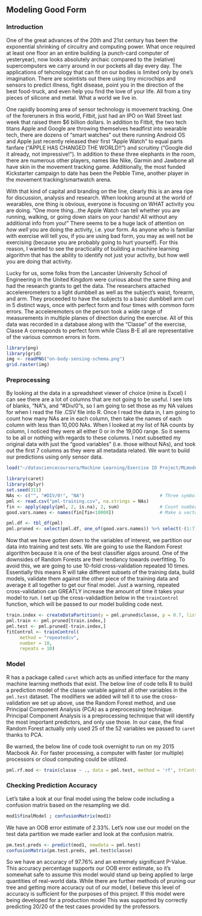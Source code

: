 Modeling Good Form
-------

### Introduction

One of the great advances of the 20th and 21st century has been the exponential shrinking of circuitry and computing power.  What once required at least one floor an an entire building (a punch-card computer of yesteryear), now looks absolutely archaic compared to the (relative) supercomputers we carry around in our pockets all day every day.  The applications of tehcnology that can fit on our bodies is limited only by one's imagination. There are sceintists out there using tiny microchips and sensors to predict illness, fight disease, point you in the direction of the best food-truck, and even help you find the love of your life. All from a tiny pieces of silicone and metal. What a world we live in.  

One rapidly booming area of sensor technology is movement tracking. One of the foreruners in this world, Fitbit, just had an IPO on Wall Street last week that raised them $6 billion dollars.  In addition to Fitbit, the two tech titans Apple and Google are throwing themselves headfirst into wearable tech, there are dozens of "smart watches" out there running Android OS and Apple just recently released their first "Apple Watch" to equal parts fanfare ("APPLE HAS CHANGED THE WORLD!!") and scruitiny ("Google did it already, not impressive!").  In addition to these three elephants in the room, there are numerous other players, names like Nike, Garmin and Jawbone all have skin in the movement tracking game. Additionally, the most funded Kickstarter campaign to date has been the Pebble Time, another player in the movement tracking/smartwatch arena.

With that kind of capital and branding on the line, clearly this is an area ripe for discussion, analysis and research.  When looking around at the world of wearables, one thing is obvious, everyone is focusing on WHAT activity you are doing. "One more thing...the Apple Watch can tell whether you are running, walking, or going down stairs on your hands! All without any additional info from you!" There seems to be a huge lack of attention on *how well* you are doing the activity, i.e. your form. As anyone who is familiar with exercise will tell you, if you are using bad form, you may as well not be exercising (because you are probably going to hurt yourself). For this reason, I wanted to see the practicality of building a machine learning algorithm that has the ability to identify not just your activity, but how well you are doing that activity. 

Lucky for us, some folks from the Lancaster University School of Engineering in the United Kingdom were curious about the same thing and had the research grants to get the data.  The researchers attached accelererometers to a light dumbbell as well as the subject's waist, forearm, and arm.  They proceeded to have the subjects to a basic dumbbell arm curl in 5 distinct ways, once with perfect form and four times with common form errors. The acceleremoters on the person took a wide range of measurements in multiple planes of direction during the exercise.  All of this data was recorded in a database along with the "Classe" of the exercise, Classe A corresponds to perfect form while Class B-E all are representative of the various common errors in form.

```r
library(png)
library(grid)
img <- readPNG("on-body-sensing-schema.png")
grid.raster(img)
```

### Preprocessing

By looking at the data in a spreadsheet viewer of choice (mine is Excel) I can see there are a lot of columns that are not going to be useful. I see lots of blanks, "NA"s, and "#Div/0"s, so I am going to set those as my NA values for when I read the file .CSV file into R. Once I read the data in, I am going to count how many NAs are in each column, then take the names of each column with less than 10,000 NAs. When I looked at my list of NA counts by column, I noticed they were all either 0 or in the 19,000 range. So it seems to be all or nothing with regards to these columns. I next subsetted my original data with just the "good variables" (i.e. those without NAs), and took out the first 7 columns as they were all metadata related. We want to build our predictions using only sensor data.

```r
load("~/datasciencecoursera/Machine Learning/Exercise ID Project/MLmodelproj.RData")
```

```r
library(caret)
library(dplyr)
set.seed(311)
NAs <- c("", "#DIV/0!", "NA")                            # Three symbols to read in as NAs
pml <- read.csv("pml-training.csv", na.strings = NAs)    
fin <- apply(apply(pml, 2, is.na), 2, sum)               # Count number of NAs in each column
good.vars.names <- names(fin[fin<10000])                 # Make a vector of good column names, used to subet

pml.df <- tbl_df(pml)
pml.pruned <- select(pml.df, one_of(good.vars.names)) %>% select(-(1:7))
```

Now that we have gotten down to the variables of interest, we partition our data into training and test sets. We are going to use the Random Forest algorithm because it is one of the best classifier algos around.  One of the downsides of Random Forests are their tendancy towards overfitting. To avoid this, we are going to use 10-fold cross-validation repeated 10 times. Essentially this means R will take different subsets of the training data, build models, validate them against the other piece of the training data and average it all together to get our final model. Just a warning, repeated cross-validation can GREATLY increase the amount of time it takes your model to run. I set up the cross-validadtion below in the `trainControl` function, which will be passed to our model building code next.


```r
train.index <- createDataPartition(y = pml.pruned$classe, p = 0.7, list = FALSE)
pml.train <- pml.pruned[train.index,]
pml.test <- pml.pruned[-train.index,]
fitControl <- trainControl(
     method = "repeatedcv",
     number = 10,
     repeats = 10)
```


### Model

R has a package called `caret` which acts as unified interface for the many machine learning methods that exist. The below line of code tells R to build a prediction model of the classe variable against all other variables in the `pml.test` dataset. The modifiers we added will tell it to use the cross-validation we set up above, use the Random Forest method, and use Principal Component Analysis (PCA) as a preprocessing technique. Principal Component Analysis is a preprocessing technique that will identify the most important predictors, and only use those. In our case, the final Random Forest actually only used 25 of the 52 variables we passed to `caret` thanks to PCA.

Be warned, the below line of code took overnight to run on my 2015 Macbook Air. For faster processing, a computer with faster (or multiple) processors or cloud computing could be utilized.

```r
pml.rf.mod <- train(classe ~ ., data = pml.test, method = 'rf', trControl = fitControl, preProcess = "PCA")
```

### Checking Prediction Accuracy

Let's take a look at our final model using the below code including a confusion matrix based on the resampling we did.

```r
mod1$finalModel ; confusionMatrix(mod1)
```

We have an OOB error estimate of 2.33%. Let's now use our model on the test data partition we made earlier and look at the confusion matrix. 

```r
pm.test.preds <- predict(mod1, newdata = pml.test) 
confusionMatrix(pm.test.preds, pml.test$classe)
```

So we have an accuracy of 97.76% and an extremely significant P-Value. This accuracy percentage supports our OOB error estimate, so it's somewhat safe to assume this model would stand up being applied to large quantities of real-world data. While there are further methods of pruning our tree and getting more accuracy out of our model, I believe this level of accuracy is sufficient for the purposes of this project. If this model were being developed for a production model  This was supported by correctly predicting 20/20 of the test cases provided by the professors.
